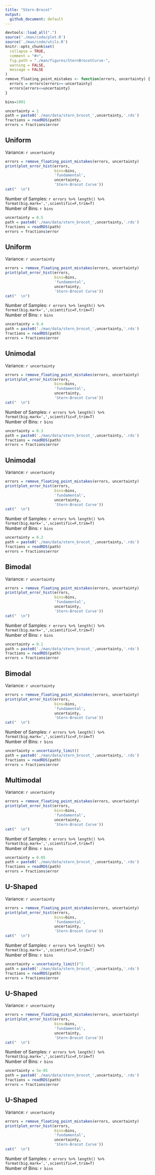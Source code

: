 ```yaml
---
title: "Stern-Brocot"
output:
  github_document: default
---
```


```r
devtools::load_all(".")
source('./man/code/plot.R')
source('./man/code/utils.R')
knitr::opts_chunk$set(
  collapse = TRUE,
  comment = "#>",
  fig.path = "./man/figures/SternBrocotCurve-",
  warning = FALSE,
  message = FALSE
)
remove_floating_point_mistakes <- function(errors, uncertainty) {
  errors = errors[errors>=-uncertainty]
  errors[errors<=uncertainty]
}

bins=1001
```

```r
uncertainty = 1
path = paste0('./man/data/stern_brocot_',uncertainty,'.rds')
fractions = readRDS(path)
errors = fractions$error
```

## Uniform

Variance: `r uncertainty`

```r
errors = remove_floating_point_mistakes(errors, uncertainty)
print(plot_error_hist(errors,
                      bins=bins,
                      'fundamental', 
                      uncertainty,
                      'Stern-Brocot Curve'))
cat("  \n")
```
Number of Samples: `r errors %>% length() %>% format(big.mark=',',scientific=F,trim=T)` \
Number of Bins: `r bins` \


```r
uncertainty = 0.5
path = paste0('./man/data/stern_brocot_',uncertainty,'.rds')
fractions = readRDS(path)
errors = fractions$error
```

## Uniform

Variance: `r uncertainty`

```r
errors = remove_floating_point_mistakes(errors, uncertainty)
print(plot_error_hist(errors,
                      bins=bins,
                      'fundamental', 
                      uncertainty,
                      'Stern-Brocot Curve'))
cat("  \n")
```
Number of Samples: `r errors %>% length() %>% format(big.mark=',',scientific=F,trim=T)` \
Number of Bins: `r bins` \



```r
uncertainty = 0.4
path = paste0('./man/data/stern_brocot_',uncertainty,'.rds')
fractions = readRDS(path)
errors = fractions$error
```

## Unimodal

Variance: `r uncertainty`

```r
errors = remove_floating_point_mistakes(errors, uncertainty)
print(plot_error_hist(errors,
                      bins=bins,
                      'fundamental', 
                      uncertainty,
                      'Stern-Brocot Curve'))
cat("  \n")
```
Number of Samples: `r errors %>% length() %>% format(big.mark=',',scientific=F,trim=T)` \
Number of Bins: `r bins` \


```r
uncertainty = 0.3
path = paste0('./man/data/stern_brocot_',uncertainty,'.rds')
fractions = readRDS(path)
errors = fractions$error
```

## Unimodal

Variance: `r uncertainty`

```r
errors = remove_floating_point_mistakes(errors, uncertainty)
print(plot_error_hist(errors,
                      bins=bins,
                      'fundamental', 
                      uncertainty,
                      'Stern-Brocot Curve'))
cat("  \n")
```
Number of Samples: `r errors %>% length() %>% format(big.mark=',',scientific=F,trim=T)` \
Number of Bins: `r bins` \



```r
uncertainty = 0.2
path = paste0('./man/data/stern_brocot_',uncertainty,'.rds')
fractions = readRDS(path)
errors = fractions$error
```

## Bimodal

Variance: `r uncertainty`

```r
errors = remove_floating_point_mistakes(errors, uncertainty)
print(plot_error_hist(errors,
                      bins=bins,
                      'fundamental', 
                      uncertainty,
                      'Stern-Brocot Curve'))
cat("  \n")
```
Number of Samples: `r errors %>% length() %>% format(big.mark=',',scientific=F,trim=T)` \
Number of Bins: `r bins` \


```r
uncertainty = 0.1
path = paste0('./man/data/stern_brocot_',uncertainty,'.rds')
fractions = readRDS(path)
errors = fractions$error
```

## Bimodal

Variance: `r uncertainty`

```r
errors = remove_floating_point_mistakes(errors, uncertainty)
print(plot_error_hist(errors,
                      bins=bins,
                      'fundamental', 
                      uncertainty,
                      'Stern-Brocot Curve'))
cat("  \n")
```
Number of Samples: `r errors %>% length() %>% format(big.mark=',',scientific=F,trim=T)` \
Number of Bins: `r bins` \



```r
uncertainty = uncertainty_limit()
path = paste0('./man/data/stern_brocot_',uncertainty,'.rds')
fractions = readRDS(path)
errors = fractions$error
```

## Multimodal

Variance: `r uncertainty`

```r
errors = remove_floating_point_mistakes(errors, uncertainty)
print(plot_error_hist(errors,
                      bins=bins,
                      'fundamental', 
                      uncertainty,
                      'Stern-Brocot Curve'))
cat("  \n")
```
Number of Samples: `r errors %>% length() %>% format(big.mark=',',scientific=F,trim=T)` \
Number of Bins: `r bins` \

```r
uncertainty = 0.05
path = paste0('./man/data/stern_brocot_',uncertainty,'.rds')
fractions = readRDS(path)
errors = fractions$error
```

## U-Shaped

Variance: `r uncertainty` 

```r
errors = remove_floating_point_mistakes(errors, uncertainty)
print(plot_error_hist(errors,
                      bins=bins,
                      'fundamental', 
                      uncertainty,
                      'Stern-Brocot Curve'))
cat("  \n")
```
Number of Samples: `r errors %>% length() %>% format(big.mark=',',scientific=F,trim=T)` \
Number of Bins: `r bins` \


```r
uncertainty = uncertainty_limit()^2
path = paste0('./man/data/stern_brocot_',uncertainty,'.rds')
fractions = readRDS(path)
errors = fractions$error
```


## U-Shaped

Variance: `r uncertainty`

```r
errors = remove_floating_point_mistakes(errors, uncertainty)
print(plot_error_hist(errors,
                      bins=bins,
                      'fundamental', 
                      uncertainty,
                      'Stern-Brocot Curve'))
cat("  \n")
```
Number of Samples: `r errors %>% length() %>% format(big.mark=',',scientific=F,trim=T)` \
Number of Bins: `r bins` \

```r
uncertainty = 5e-05
path = paste0('./man/data/stern_brocot_',uncertainty,'.rds')
fractions = readRDS(path)
errors = fractions$error
```

## U-Shaped

Variance: `r uncertainty`


```r
errors = remove_floating_point_mistakes(errors, uncertainty)
print(plot_error_hist(errors,
                      bins=bins,
                      'fundamental', 
                      uncertainty,
                      'Stern-Brocot Curve'))
cat("  \n")
```
Number of Samples: `r errors %>% length() %>% format(big.mark=',',scientific=F,trim=T)` \
Number of Bins: `r bins` \

